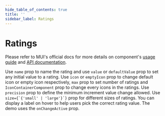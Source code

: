```yaml
---
hide_table_of_contents: true
title: ''
sidebar_label: Ratings
---
```




<h1 className='!m-0'>Ratings</h1>

<div className='template-bg-color' />

Please refer to MUI's official docs for more details on component's [usage guide](https://mui.com/material-ui/react-rating/) and [API documentation](https://mui.com/material-ui/api/rating/).

<Grid container spacing={6}>
  <Grid item xs={12} md={6}>
    <CardSnippet
      title='Basic Ratings'
      code={SourceCodeRatingsBasic}
    >
      <Typography className='mbe-4'>
        Use <code>name</code> prop to name the rating and use <code>value</code> or <code>defaultValue</code> prop to set any initial value to a rating.
      </Typography>
      <RatingsBasic />
    </CardSnippet>
  </Grid>
  <Grid item xs={12} md={6}>
    <CardSnippet
      title='Customized Ratings'
      code={SourceCodeRatingsCustomized}
    >
      <Typography className='mbe-4'>
        Use <code>icon</code> or <code>emptyIcon</code> prop to change default icon or empty icon respectively, 
        <code>max</code> prop to set number of ratings and <code>IconContainerComponent</code> prop to change every icons in the ratings.
      </Typography>
      <RatingsCustomized />
    </CardSnippet>
  </Grid>
  <Grid item xs={12} md={6}>
    <CardSnippet
      title='Half Ratings'
      code={SourceCodeRatingsHalf}
    >
      <Typography className='mbe-4'>
        Use <code>precision</code> prop to define the minimum increment value change allowed.
      </Typography>
      <RatingsHalf />
    </CardSnippet>
  </Grid>
  <Grid item xs={12} md={6}>
    <CardSnippet
      title='Sizes'
      code={SourceCodeRatingsSizes}
    >
      <Typography className='mbe-4'>
        Use <code>size={`{'small' | 'large'}`}</code> prop for different sizes of ratings.
      </Typography>
      <RatingsSizes />
    </CardSnippet>
  </Grid>
  <Grid item xs={12}>
    <CardSnippet
      title='Hover Feedback'
      code={SourceCodeRatingsHoverFeedback}
    >
      <Typography className='mbe-4'>
        You can display a label on hover to help users pick the correct rating value. The demo uses the <code>onChangeActive</code> prop.
      </Typography>
      <RatingsHoverFeedback />
    </CardSnippet>
  </Grid>
</Grid>